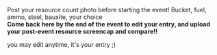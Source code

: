 Post your resource count photo before starting the event!
Bucket, fuel, ammo, steel, bauxite, your choice<br />

'''Come back here by the end of the event to edit your entry, and upload your post-event resource screencap and compare!!'''

you may edit anytime, it's your entry ;)<ac_metadata title="[Fall 2014 Event] Resource Checks" related_topics="Fall 2014 Event"> </ac_metadata>